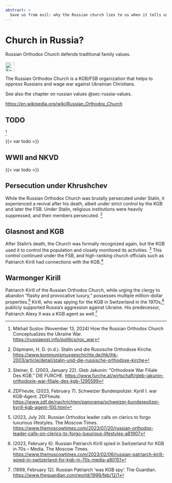 ```yaml
---
abstract: > 
  Save us from evil: why the Russian church lies to us when it tells us about values
---
```


# Church in Russia? {#sec-church-russia}

::: {.callout-caution title="Myth"}
Russian Orthodox Church defends traditional family values.
[<br></br>![Search for topic in EUvsDisinfo](../all_common_img/EUvsDisinfo_400x240.jpg){height=2em}](https://euvsdisinfo.eu/disinformation-cases/?text=church%20russia&sort=relevance)
:::

::: {.callout-tip title="Truth"}
The Russian Orthodox Church is a KGB/FSB organization that helps to oppress Russians and wage war against Ukrainian Christians.
:::

See also the chapter on russian values @sec-russia-values.



[https://en.wikipedia.org/wiki/Russian_Orthodox_Church](https://en.wikipedia.org/wiki/Russian_Orthodox_Church)

## TODO

[^church-russia-7]

{{< var todo >}}

## WWII and NKVD

{{< var todo >}}

## Persecution under Khrushchev

While the Russian Orthodox Church was brutally persecuted under Stalin, it experienced a revival after his death, albeit under strict control by the KGB and later the FSB. Under Stalin, religious institutions were heavily suppressed, and their members persecuted. [^church-russia-1]

## Glasnost and KGB

After Stalin's death, the Church was formally recognized again, but the KGB used it to control the population and closely monitored its activities. [^church-russia-2] This control continued under the FSB, and high-ranking church officials such as Patriarch Kirill had connections with the KGB.[^church-russia-3] 

## Warmonger Kirill

Patriarch Kirill of the Russian Orthodox Church, while urging the clergy to abandon “flashy and provocative luxury,” possesses multiple million-dollar properties.[^church-russia-4] Kirill, who was spying for the KGB in Switzerland in the 1970s,[^church-russia-5] publicly supported Russia’s aggression against Ukraine. His predecessor, Patriarch Alexy II was a KGB agent as well.[^church-russia-6]



[^church-russia-1]:  Döpmann, H. D. (n.d.). Stalin und die Russische Orthodoxe Kirche. [https://www.kommunismusgeschichte.de/jhk/jhk-2003/article/detail/stalin-und-die-russische-orthodoxe-kirche](https://www.kommunismusgeschichte.de/jhk/jhk-2003/article/detail/stalin-und-die-russische-orthodoxe-kirche)

[^church-russia-2]:  Steiner, E. (2003, January 22).  Gleb Jakunin: “Orthodoxie War Filiale Des KGB. ” DIE FURCHE. [https://www.furche.at/wirtschaft/gleb-jakunin-orthodoxie-war-filiale-des-kgb-1295599](https://www.furche.at/wirtschaft/gleb-jakunin-orthodoxie-war-filiale-des-kgb-1295599) 

[^church-russia-3]:  ZDFheute, (2023, February 7). Schweizer Bundespolizei: Kyrill I. war KGB-Agent. ZDFheute. [https://www.zdf.de/nachrichten/panorama/schweizer-bundespolizei-kyrill-kgb-agent-100.html](https://www.zdf.de/nachrichten/panorama/schweizer-bundespolizei-kyrill-kgb-agent-100.html) 

[^church-russia-4]:  (2023, July 20). Russian Orthodox leader calls on clerics to forgo luxurious lifestyles. The Moscow Times. [https://www.themoscowtimes.com/2023/07/20/russian-orthodox-leader-calls-on-clerics-to-forgo-luxurious-lifestyles-a81907](https://www.themoscowtimes.com/2023/07/20/russian-orthodox-leader-calls-on-clerics-to-forgo-luxurious-lifestyles-a81907) 

[^church-russia-5]:  (2023, February 6). Russian Patriarch Kirill spied in Switzerland for KGB in 70s – Media. The Moscow Times. [https://www.themoscowtimes.com/2023/02/06/russian-patriarch-kirill-spied-in-switzerland-for-kgb-in-70s-media-a80151](https://www.themoscowtimes.com/2023/02/06/russian-patriarch-kirill-spied-in-switzerland-for-kgb-in-70s-media-a80151) 

[^church-russia-6]:  (1999, February 12). Russian Patriarch 'was KGB spy'. The Guardian. [https://www.theguardian.com/world/1999/feb/12/1](https://www.theguardian.com/world/1999/feb/12/1) 

[^church-russia-7]:  Mikhail Suslov (November 13, 2024) How the Russian Orthodox Church Conceptualizes the Ukraine War. [https://russiapost.info/politics/roc_war](https://russiapost.info/politics/roc_war)
